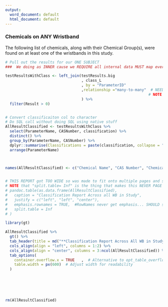 ```yaml
---
output:
  word_document: default
  html_document: default
---
```



### Chemicals on ANY Wristband

The following list of chemicals, along with their Chemical Group(s), were found on at least one of the wristbands in this study.


```r
# Pull out the results for our ONE SUBJECT
###  We doing as INNER cause we REQUIRE all internal data MUST map every tested chem to a classification

testResultsWithClass <- left_join(testResults.big
                                  , class_L
                                  , by = "ParameterID"
                                  ,relationship ="many-to-many"  # NEEDED TO ADD THIS to get around new error message from sql but this is what I want cause LATER i do distinct
                                                                # NOTE that there is surely a BETTER way to do this by doing a distinct earlier to achieve same result.
                                  ) %>%
  filter(Result > 0)


# Convert classificaiton col to character
# Do SQL call without doing SQL using native stuff
AllResultClassified <- testResultsWithClass %>%
  select(ParameterName, CASNumber, classification) %>%
  distinct() %>%
  group_by(ParameterName, CASNumber) %>%
  dplyr::summarise(Classifications = paste(classification, collapse = ", ")) %>%
  arrange(ParameterName)



names(AllResultClassified) <- c("Chemical Name", "CAS Number", "Chemical Group(s)")


# THIS REPORT got TOO WIDE so was made to fit onto multiple pages and so the basic table point was LOST
# NOTE that "split.table= Inf" is the thing that makes this NEVER PAGE WRAP and so is good for HTML but not so good for WORD
# pandoc.table(as.data.frame(AllResultClassified),
#   caption = "Classification Report Across all WB in Study",
#   justify = c("left", "left", "center"),
#   emphasis.rownames = TRUE,  #RowNames never get emphasis... SHOULD switch to gt() someday
#   split.table = Inf
# )

library(gt)

AllResultClassified %>%
  gt() %>%
  tab_header(title = md("**Classification Report Across All WB in Study**")) %>%
  cols_align(align = "left", columns = 1:2) %>%
  cols_align(align = "center", columns = 3:ncol(AllResultClassified)) %>%
  tab_options(
    container.overflow.x = TRUE   ,  # Alternative to opt_table_overflow
    table.width = px(600)  # Adjust width for readability
  )






rm(AllResultClassified)
```


<br>

